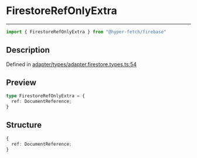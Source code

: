 

# FirestoreRefOnlyExtra

<div class="api-docs__separator" data-reactroot="">

---

</div><div class="api-docs__import" data-reactroot="">

```ts
import { FirestoreRefOnlyExtra } from "@hyper-fetch/firebase"
```

</div><div class="api-docs__section">

## Description

</div><div class="api-docs__description"><span class="api-docs__do-not-parse">



</span></div><p class="api-docs__definition">

Defined in [adapter/types/adapter.firestore.types.ts:54](https://github.com/BetterTyped/hyper-fetch/blob/c3e2c45/packages/adapter-firebase/src/adapter/types/adapter.firestore.types.ts#L54)

</p><div class="api-docs__section">

## Preview

</div><div class="api-docs__preview type">

```ts
type FirestoreRefOnlyExtra = {
  ref: DocumentReference; 
}
```

</div><div class="api-docs__section">

## Structure

</div><div class="api-docs__returns">

```ts
{
  ref: DocumentReference;
}
```

</div>